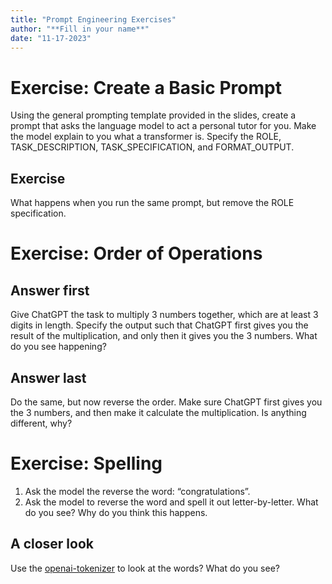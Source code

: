 ```yaml
---
title: "Prompt Engineering Exercises" 
author: "**Fill in your name**"
date: "11-17-2023"
---
```


# Exercise: Create a Basic Prompt 
Using the general prompting template provided in the slides, create a prompt that asks the language model to act a personal tutor for you. Make the model explain to you what a transformer is. Specify the ROLE, TASK_DESCRIPTION, TASK_SPECIFICATION, and FORMAT_OUTPUT.

## Exercise
What happens when you run the same prompt, but remove the ROLE specification.

# Exercise: Order of Operations
## Answer first
Give ChatGPT the task to multiply 3 numbers together, which are at least 3 digits in length.
Specify the output such that ChatGPT first gives you the result of the multiplication, and only then it gives you the 3 numbers.
What do you see happening?

## Answer last
Do the same, but now reverse the order. Make sure ChatGPT first gives you the 3 numbers, and then make it calculate the multiplication. Is anything different, why?

# Exercise: Spelling
1. Ask the model the reverse the word: "congratulations".
2. Ask the model to reverse the word and spell it out letter-by-letter.
What do you see? Why do you think this happens.

## A closer look
Use the [openai-tokenizer](https://platform.openai.com/tokenizer) to look at the words? What do you see?

